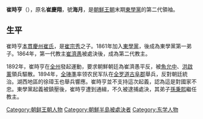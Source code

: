 {{Infobox Korean name
|hangul=최시형
|hanja=崔時亨
|rr=Choe Sihyeong
|mr=Ch'oi Sihyǒng
}}
'''崔時亨'''（{{bd|1827年||1898年||catIdx=C}}），原名'''崔慶翔'''，號'''海月'''，是[[朝鮮王朝|朝鮮王朝]]末期[[東學黨|東學黨]]的第二代領袖。
==生平==
崔時亨[[本貫|本貫]][[慶州崔氏|慶州崔氏]]，是[[崔宗秀|崔宗秀]]之子。1861年加入[[東學黨|東學黨]]，後成為東學黨第一弟子。1864年，第一代教主[[崔濟愚|崔濟愚]]被處決後，成為第二代教主。

1892年，崔時亨在[[全州|全州]]發起運動，要求朝鮮朝廷為崔濟愚平反，被[[魚允中|魚允中]]、[[洪啟薰|洪啟薰]]領兵驅散。1894年，[[全琫準|全琫準]]率领农民军队在[[全罗道|全罗道]][[古阜郡|古阜郡]]舉兵，反對朝廷統治。湖西地區的徐璋玉也舉兵響應。崔時亨並不支持這次起義，認為這是對國家不忠。東學黨起義被鎮壓後，崔時亨遭到通緝，不久被逮捕處決，其弟子[[孫秉熙|孫秉熙]]繼任教主。

[[Category:朝鲜王朝人物|Category:朝鲜王朝人物]]
[[Category:朝鮮半島被處決者|Category:朝鮮半島被處決者]]
[[Category:东学人物|Category:东学人物]]